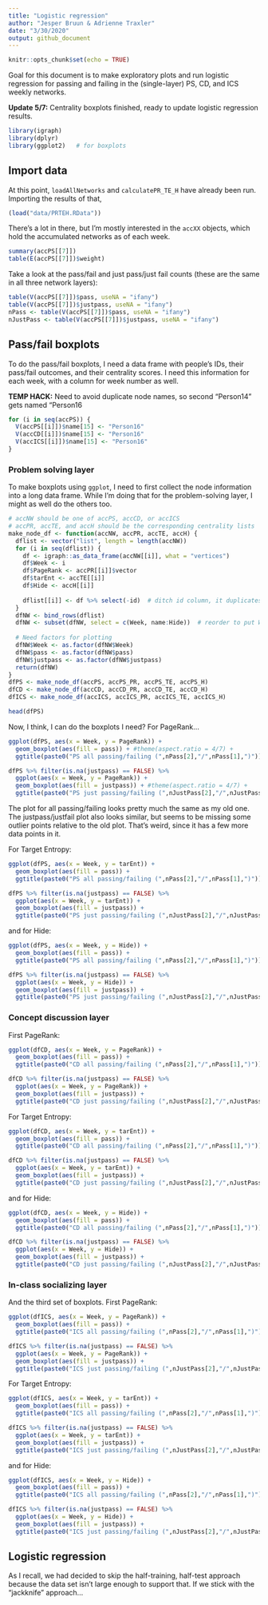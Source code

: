 ```yaml
---
title: "Logistic regression"
author: "Jesper Bruun & Adrienne Traxler"
date: "3/30/2020"
output: github_document
---
```


```r
knitr::opts_chunk$set(echo = TRUE)
```

Goal for this document is to make exploratory plots and run logistic regression for passing and failing in the (single-layer) PS, CD, and ICS weekly networks.

**Update 5/7:** Centrality boxplots finished, ready to update logistic regression results. 

```r
library(igraph)
library(dplyr)
library(ggplot2)   # for boxplots
```

## Import data

At this point, `loadAllNetworks` and `calculatePR_TE_H` have already been run. Importing the results of that,

```r
(load("data/PRTEH.RData"))
```

There's a lot in there, but I'm mostly interested in the `accXX` objects, which hold the accumulated networks as of each week. 

```r
summary(accPS[[7]])
table(E(accPS[[7]])$weight)
```

Take a look at the pass/fail and just pass/just fail counts (these are the same in all three network layers):
```r
table(V(accPS[[7]])$pass, useNA = "ifany")
table(V(accPS[[7]])$justpass, useNA = "ifany")
nPass <- table(V(accPS[[7]])$pass, useNA = "ifany")
nJustPass <- table(V(accPS[[7]])$justpass, useNA = "ifany")
```


## Pass/fail boxplots

To do the pass/fail boxplots, I need a data frame with people's IDs, their pass/fail outcomes, and their centrality scores. I need this information for each week, with a column for week number as well. 

**TEMP HACK:** Need to avoid duplicate node names, so second "Person14" gets named "Person16
```r
for (i in seq(accPS)) {
  V(accPS[[i]])$name[15] <- "Person16"
  V(accCD[[i]])$name[15] <- "Person16"
  V(accICS[[i]])$name[15] <- "Person16"
}
```

### Problem solving layer

To make boxplots using `ggplot`, I need to first collect the node information into a long data frame. While I'm doing that for the problem-solving layer, I might as well do the others too. 

```r
# accNW should be one of accPS, accCD, or accICS
# accPR, accTE, and accH should be the corresponding centrality lists
make_node_df <- function(accNW, accPR, accTE, accH) {
  dflist <- vector("list", length = length(accNW))
  for (i in seq(dflist)) {
    df <- igraph::as_data_frame(accNW[[i]], what = "vertices")
    df$Week <- i
    df$PageRank <- accPR[[i]]$vector
    df$tarEnt <- accTE[[i]]
    df$Hide <- accH[[i]]
    
    dflist[[i]] <- df %>% select(-id)  # ditch id column, it duplicates name + Person14 typo
  }
  dfNW <- bind_rows(dflist)
  dfNW <- subset(dfNW, select = c(Week, name:Hide))  # reorder to put Week first
  
  # Need factors for plotting
  dfNW$Week <- as.factor(dfNW$Week)   
  dfNW$pass <- as.factor(dfNW$pass)
  dfNW$justpass <- as.factor(dfNW$justpass)   
  return(dfNW)
}
dfPS <- make_node_df(accPS, accPS_PR, accPS_TE, accPS_H)
dfCD <- make_node_df(accCD, accCD_PR, accCD_TE, accCD_H)
dfICS <- make_node_df(accICS, accICS_PR, accICS_TE, accICS_H)

head(dfPS)
```

Now, I think, I can do the boxplots I need? For PageRank...

```r
ggplot(dfPS, aes(x = Week, y = PageRank)) + 
  geom_boxplot(aes(fill = pass)) + #theme(aspect.ratio = 4/7) +
  ggtitle(paste0("PS all passing/failing (",nPass[2],"/",nPass[1],")"))

dfPS %>% filter(is.na(justpass) == FALSE) %>% 
  ggplot(aes(x = Week, y = PageRank)) + 
  geom_boxplot(aes(fill = justpass)) + #theme(aspect.ratio = 4/7) +
  ggtitle(paste0("PS just passing/failing (",nJustPass[2],"/",nJustPass[1],")"))
```

The plot for all passing/failing looks pretty much the same as my old one. The justpass/justfail plot also looks similar, but seems to be missing some outlier points relative to the old plot. That's weird, since it has a few more data points in it. 

For Target Entropy:
```r
ggplot(dfPS, aes(x = Week, y = tarEnt)) + 
  geom_boxplot(aes(fill = pass)) + 
  ggtitle(paste0("PS all passing/failing (",nPass[2],"/",nPass[1],")"))

dfPS %>% filter(is.na(justpass) == FALSE) %>% 
  ggplot(aes(x = Week, y = tarEnt)) + 
  geom_boxplot(aes(fill = justpass)) + 
  ggtitle(paste0("PS just passing/failing (",nJustPass[2],"/",nJustPass[1],")"))
```

and for Hide:
```r
ggplot(dfPS, aes(x = Week, y = Hide)) + 
  geom_boxplot(aes(fill = pass)) + 
  ggtitle(paste0("PS all passing/failing (",nPass[2],"/",nPass[1],")"))

dfPS %>% filter(is.na(justpass) == FALSE) %>% 
  ggplot(aes(x = Week, y = Hide)) + 
  geom_boxplot(aes(fill = justpass)) + 
  ggtitle(paste0("PS just passing/failing (",nJustPass[2],"/",nJustPass[1],")"))
```

### Concept discussion layer

First PageRank:

```r
ggplot(dfCD, aes(x = Week, y = PageRank)) + 
  geom_boxplot(aes(fill = pass)) + 
  ggtitle(paste0("CD all passing/failing (",nPass[2],"/",nPass[1],")"))

dfCD %>% filter(is.na(justpass) == FALSE) %>% 
  ggplot(aes(x = Week, y = PageRank)) + 
  geom_boxplot(aes(fill = justpass)) + 
  ggtitle(paste0("CD just passing/failing (",nJustPass[2],"/",nJustPass[1],")"))
```

For Target Entropy:
```r
ggplot(dfCD, aes(x = Week, y = tarEnt)) + 
  geom_boxplot(aes(fill = pass)) + 
  ggtitle(paste0("CD all passing/failing (",nPass[2],"/",nPass[1],")"))

dfCD %>% filter(is.na(justpass) == FALSE) %>% 
  ggplot(aes(x = Week, y = tarEnt)) + 
  geom_boxplot(aes(fill = justpass)) + 
  ggtitle(paste0("CD just passing/failing (",nJustPass[2],"/",nJustPass[1],")"))
```

and for Hide:
```r
ggplot(dfCD, aes(x = Week, y = Hide)) + 
  geom_boxplot(aes(fill = pass)) + 
  ggtitle(paste0("CD all passing/failing (",nPass[2],"/",nPass[1],")"))

dfCD %>% filter(is.na(justpass) == FALSE) %>% 
  ggplot(aes(x = Week, y = Hide)) + 
  geom_boxplot(aes(fill = justpass)) + 
  ggtitle(paste0("CD just passing/failing (",nJustPass[2],"/",nJustPass[1],")"))
```


### In-class socializing layer

And the third set of boxplots. First PageRank:

```r
ggplot(dfICS, aes(x = Week, y = PageRank)) + 
  geom_boxplot(aes(fill = pass)) + 
  ggtitle(paste0("ICS all passing/failing (",nPass[2],"/",nPass[1],")"))

dfICS %>% filter(is.na(justpass) == FALSE) %>% 
  ggplot(aes(x = Week, y = PageRank)) + 
  geom_boxplot(aes(fill = justpass)) + 
  ggtitle(paste0("ICS just passing/failing (",nJustPass[2],"/",nJustPass[1],")"))
```

For Target Entropy:
```r
ggplot(dfICS, aes(x = Week, y = tarEnt)) + 
  geom_boxplot(aes(fill = pass)) + 
  ggtitle(paste0("ICS all passing/failing (",nPass[2],"/",nPass[1],")"))

dfICS %>% filter(is.na(justpass) == FALSE) %>% 
  ggplot(aes(x = Week, y = tarEnt)) + 
  geom_boxplot(aes(fill = justpass)) + 
  ggtitle(paste0("ICS just passing/failing (",nJustPass[2],"/",nJustPass[1],")"))
```

and for Hide:
```r
ggplot(dfICS, aes(x = Week, y = Hide)) + 
  geom_boxplot(aes(fill = pass)) + 
  ggtitle(paste0("ICS all passing/failing (",nPass[2],"/",nPass[1],")"))

dfICS %>% filter(is.na(justpass) == FALSE) %>% 
  ggplot(aes(x = Week, y = Hide)) + 
  geom_boxplot(aes(fill = justpass)) + 
  ggtitle(paste0("ICS just passing/failing (",nJustPass[2],"/",nJustPass[1],")"))
```


## Logistic regression

As I recall, we had decided to skip the half-training, half-test approach because the data set isn't large enough to support that. If we stick with the "jackknife" approach... 